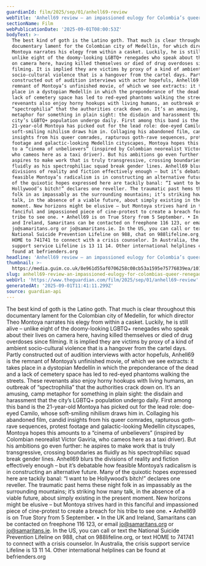 ```yaml
---
guardianId: film/2025/sep/01/anhell69-review
webTitle: 'Anhell69 review – an impassioned eulogy for Colombia’s queer renegades '
sectionName: Film
webPublicationDate: '2025-09-01T08:00:53Z'
bodyText: >-
  The best kind of goth is the Latino goth. That much is clear throughout this
  documentary lament for the Colombian city of Medellín, for which director Theo
  Montoya narrates his elegy from within a casket. Luckily, he is still alive –
  unlike eight of the doomy-looking LGBTQ+ renegades who speak about their lives
  on camera here, having killed themselves or died of drug overdoses since
  filming. It is implied they are victims by proxy of a kind of ambient
  socio-cultural violence that is a hangover from the cartel days. Partly
  constructed out of audition interviews with actor hopefuls, Anhell69 is the
  remnant of Montoya’s unfinished movie, of which we see extracts: it takes
  place in a dystopian Medellín in which the preponderance of the dead and a
  lack of cemetery space has led to red-eyed phantoms walking the streets. These
  revenants also enjoy horny hookups with living humans, an outbreak of
  “spectrophilia” that the authorities crack down on. It’s an amusing, camp
  metaphor for something in plain sight: the disdain and harassment that the
  city’s LGBTQ+ population undergo daily. First among this band is the
  21-year-old Montoya has picked out for the lead role: doe-eyed Camilo, whose
  soft-smiling nihilism draws him in. Collaging his abandoned film, candid
  insights from his queer comrades, rapturous goth-rave sequences, protest
  footage and galactic-looking Medellín cityscapes, Montoya hopes this amounts
  to a “cinema of unbelievers” (inspired by Colombian neorealist Víctor Gaviria,
  who cameos here as a taxi driver). But his ambitions go even further: he
  aspires to make work that is truly transgressive, crossing boundaries as
  fluidly as his spectrophiliac squad break gender lines. Anhell69 blurs the
  divisions of reality and fiction effectively enough – but it’s debatable how
  feasible Montoya’s radicalism is in constructing an alternative future. Many
  of the quixotic hopes expressed here are tackily banal: “I want to be
  Hollywood’s bitch!” declares one reveller. The traumatic past hems these night
  folk in as impassably as the surrounding mountains; it’s striking how many
  talk, in the absence of a viable future, about simply existing in the present
  moment. New horizons might be elusive – but Montoya strives hard in this
  fanciful and impassioned piece of cine-protest to create a breach for his
  tribe to see one. • Anhell69 is on True Story from 5 September. • In the UK
  and Ireland, Samaritans can be contacted on freephone 116 123, or email
  jo@samaritans.org or jo@samaritans.ie. In the US, you can call or text the
  National Suicide Prevention Lifeline on 988, chat on 988lifeline.org, or text
  HOME to 741741 to connect with a crisis counselor. In Australia, the crisis
  support service Lifeline is 13 11 14. Other international helplines can be
  found at befrienders.org
headline: 'Anhell69 review – an impassioned eulogy for Colombia’s queer renegades '
thumbnail: >-
  https://media.guim.co.uk/8e961d55af0706258c08cb53a1595e75776839ea/101_0_1350_1080/500.jpg
slug: anhell69-review-an-impassioned-eulogy-for-colombias-queer-renegades
webUrl: 'https://www.theguardian.com/film/2025/sep/01/anhell69-review'
generatedAt: '2025-09-01T11:41:11.299Z'
source: guardian-api
---
```

The best kind of goth is the Latino goth. That much is clear throughout this documentary lament for the Colombian city of Medellín, for which director Theo Montoya narrates his elegy from within a casket. Luckily, he is still alive – unlike eight of the doomy-looking LGBTQ+ renegades who speak about their lives on camera here, having killed themselves or died of drug overdoses since filming. It is implied they are victims by proxy of a kind of ambient socio-cultural violence that is a hangover from the cartel days. Partly constructed out of audition interviews with actor hopefuls, Anhell69 is the remnant of Montoya’s unfinished movie, of which we see extracts: it takes place in a dystopian Medellín in which the preponderance of the dead and a lack of cemetery space has led to red-eyed phantoms walking the streets. These revenants also enjoy horny hookups with living humans, an outbreak of “spectrophilia” that the authorities crack down on. It’s an amusing, camp metaphor for something in plain sight: the disdain and harassment that the city’s LGBTQ+ population undergo daily. First among this band is the 21-year-old Montoya has picked out for the lead role: doe-eyed Camilo, whose soft-smiling nihilism draws him in. Collaging his abandoned film, candid insights from his queer comrades, rapturous goth-rave sequences, protest footage and galactic-looking Medellín cityscapes, Montoya hopes this amounts to a “cinema of unbelievers” (inspired by Colombian neorealist Víctor Gaviria, who cameos here as a taxi driver). But his ambitions go even further: he aspires to make work that is truly transgressive, crossing boundaries as fluidly as his spectrophiliac squad break gender lines. Anhell69 blurs the divisions of reality and fiction effectively enough – but it’s debatable how feasible Montoya’s radicalism is in constructing an alternative future. Many of the quixotic hopes expressed here are tackily banal: “I want to be Hollywood’s bitch!” declares one reveller. The traumatic past hems these night folk in as impassably as the surrounding mountains; it’s striking how many talk, in the absence of a viable future, about simply existing in the present moment. New horizons might be elusive – but Montoya strives hard in this fanciful and impassioned piece of cine-protest to create a breach for his tribe to see one. • Anhell69 is on True Story from 5 September. • In the UK and Ireland, Samaritans can be contacted on freephone 116 123, or email jo@samaritans.org or jo@samaritans.ie. In the US, you can call or text the National Suicide Prevention Lifeline on 988, chat on 988lifeline.org, or text HOME to 741741 to connect with a crisis counselor. In Australia, the crisis support service Lifeline is 13 11 14. Other international helplines can be found at befrienders.org

